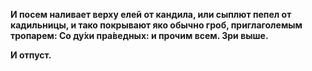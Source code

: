 **И посем наливает верху елей от кандила, или сыплют пепел от кадильницы, и тако покрывают яко обычно гроб, приглаголемым тропарем: Со ду́хи пра́ведных: и прочим всем. Зри выше.**

**И отпуст.**
